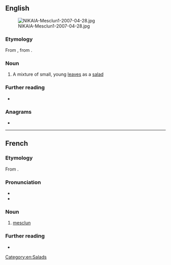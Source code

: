 ==English==
[[File:NIKAIA-Mesclun1-2007-04-28.jpg|thumb]]

===Etymology===
From {{bor|en|fr|mesclun}}, from {{der|en|oc|-}}.

===Noun===
{{en-noun|~}}

# A mixture of small, young [[leaf|leaves]] as a [[salad]]

===Further reading===
* {{pedia}}

===Anagrams===
* {{anagrams|en|a=celmnsu|culmens}}

[[Category:en:Salads]]

----

==French==

===Etymology===
From {{bor|fr|oc|mesclum||mixture}}.

===Pronunciation===
* {{fr-IPA}}
* {{audio|fr|LL-Q150 (fra)-X-Javier-mesclun.wav|Audio}}

===Noun===
{{fr-noun|m}}

# [[#English|mesclun]]

===Further reading===
* {{pedia|lang=fr}}

{{C|fr|Foods}}